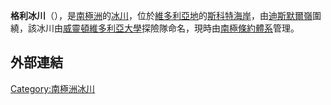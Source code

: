 {{coord|78|16|S|163|0|E|source:GNIS|display=title}}

'''格利冰川'''（{{lang-en|Glee Glacier}}），是[[南極洲|南極洲]]的[[冰川|冰川]]，位於[[維多利亞地|維多利亞地]]的[[斯科特海岸|斯科特海岸]]，由[[迪斯默爾嶺|迪斯默爾嶺]]圍繞，該冰川由[[威靈頓維多利亞大學|威靈頓維多利亞大學]]探險隊命名，現時由[[南極條約體系|南極條約體系]]管理。

==外部連結==
{{cite gnis | type = antarid | id = 5739| name = Glee Glacier | accessdate = 2012-04-26}}

{{DEFAULTSORT:Glee Glacier}}
[[Category:南極洲冰川|Category:南極洲冰川]]


{{ScottCoast-geo-stub}}